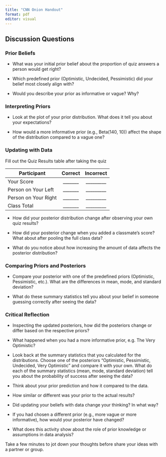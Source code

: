 ```yaml
---
title: "CNN Onion Handout"
format: pdf
editor: visual
---
```


## Discussion Questions

### Prior Beliefs
- What was your initial prior belief about the proportion of quiz answers a person would get right?

\vspace{3\baselineskip}

- Which predefined prior (Optimistic, Undecided, Pessimistic) did your belief most closely align with?

\vspace{3\baselineskip}

- Would you describe your prior as informative or vague? Why?

\vspace{3\baselineskip}

### Interpreting Priors
- Look at the plot of your prior distribution. What does it tell you about your expectations?

\vspace{3\baselineskip}

- How would a more informative prior (e.g., Beta(140, 10)) affect the shape of the distribution compared to a vague one?

\vspace{3\baselineskip}

### Updating with Data

Fill out the Quiz Results table after taking the quiz

| Participant             | Correct | Incorrect |
|-------------------------|:-------:|:---------:|
| Your Score              | _______ | _________ |
| Person on Your Left     | _______ | _________ |
| Person on Your Right    | _______ | _________ |
| Class Total             | _______ | _________ |


- How did your posterior distribution change after observing your own quiz results?

\vspace{3\baselineskip}

- How did your posterior change when you added a classmate's score? What about after pooling the full class data?

\vspace{3\baselineskip}

- What do you notice about how increasing the amount of data affects the posterior distribution?

\vspace{3\baselineskip}

### Comparing Priors and Posteriors

- Compare your posterior with one of the predefined priors (Optimistic, Pessimistic, etc.). What are the differences in mean, mode, and standard deviation?

\vspace{3\baselineskip}

- What do these summary statistics tell you about your belief in someone guessing correctly after seeing the data?

\vspace{3\baselineskip}

### Critical Reflection

- Inspecting the updated posteriors, how did the posteriors change or differ based on the respective priors?

\vspace{3\baselineskip}

- What happened when you had a more informative prior, e.g. The Very Optimistic?

\vspace{3\baselineskip}

- Look back at the summary statistics that you calculated for the distributions. Choose one of the posteriors “Optimistic, Pessimistic, Undecided, Very Optimistic” and compare it with your own. What do each of the summary statistics (mean, mode, standard deviation) tell you about the probability of success after seeing the data?

\vspace{3\baselineskip}

- Think about your prior prediction and how it compared to the data.

\vspace{3\baselineskip}

- How similar or different was your prior to the actual results?

\vspace{3\baselineskip}

- Did updating your beliefs with data change your thinking? In what way?

\vspace{3\baselineskip}

- If you had chosen a different prior (e.g., more vague or more informative), how would your posterior have changed?

\vspace{3\baselineskip}

- What does this activity show about the role of prior knowledge or assumptions in data analysis?

\vspace{3\baselineskip}


Take a few minutes to jot down your thoughts before share your ideas with a partner or group.
